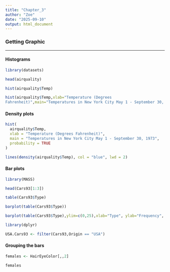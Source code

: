 ```yaml
---
title: "Chapter_3"
author: "Zoe"
date: "2025-09-10"
output: html_document
---
```


### Getting Graphic

------------------------------------------------------------------------

#### Histograms

```r
library(datasets)
```

```r
head(airquality)
```

```r
hist(airquality$Temp)
```

```r
hist(airquality$Temp,xlab="Temperature (Degrees
Fahrenheit)",main="Temperatures in New York City May 1 - September 30, 1973")
```

#### Density plots

```r
hist(
  airquality$Temp,
  xlab = "Temperature (Degrees Fahrenheit)",
  main = "Temperatures in New York City May 1 - September 30, 1973",
  probability = TRUE
)

lines(density(airquality$Temp), col = "blue", lwd = 2)
```

#### Bar plots

```r
library(MASS)
```

```r
head(Cars93[1:3])
```

```r
table(Cars93$Type)
```

```r
barplot(table(Cars93$Type))
```

```r
barplot(table(Cars93$Type),ylim=c(0,25),xlab="Type", ylab="Frequency", axis.lty="solid",space=.5)
```

```r
library(dplyr)
```

```r
USA.Cars93 <- filter(Cars93,Origin == "USA")
```

#### Grouping the bars

```r
females <- HairEyeColor[,,2]
```

```r
females
```
